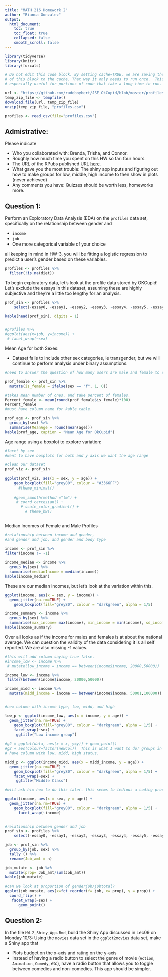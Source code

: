```yaml
---
title: "MATH 216 Homework 2"
author: "Bianca Gonzalez"
output:
  html_document:
    toc: true
    toc_float: true
    collapsed: false
    smooth_scroll: false
---
```


```r
library(tidyverse)
library(knitr)
library(forcats)
```


```r
# Do not edit this code block. By setting cache=TRUE, we are saving the output 
# of this block to the cache. That way it only needs to run once.  This is
# especially useful for portions of code that take a long time to run.

url <- "https://github.com/rudeboybert/JSE_OkCupid/blob/master/profiles.csv.zip?raw=true"
temp_zip_file <- tempfile()
download.file(url, temp_zip_file)
unzip(temp_zip_file, "profiles.csv")

profiles <- read_csv(file="profiles.csv")
```



## Admistrative:

Please indicate

* Who you collaborated with:
Brenda, Trisha, and Connor. 
* Roughly how much time you spent on this HW so far:
four hours. 
* The URL of the RPubs published URL [here](http://rpubs.com/biancaglez94/218371).
* What gave you the most trouble:
The shiny app inputs and figuring out how to make groups for low, middle, high income to then show in plots (never achieved)
* Any comments you have:
Quizzes should be worth less, homeworks more. 

## Question 1:

Perform an Exploratory Data Analysis (EDA) on the `profiles` data set,
specifically on the relationship between gender and

* `income`
* `job`
* One more categorical variable of your choice

all keeping in mind in HW-3, you will be fitting a logistic regression to
predict a user's gender based on these variables.

```r
profiles <- profiles %>% 
  filter(!is.na(diet))

```


To begin exploratory data, let's look at the profile data stored by OKCupid!
Let's exclude the essays in this dataset, assuming these are highly subjective and they're a little too lengthy for an analysis. 

```r

prof_sin <- profiles %>% 
    select(-essay0, -essay1, -essay2, -essay3, -essay4, -essay5, -essay6, -essay7, -essay8, -essay9, -last_online)

kable(head(prof_sin), digits = 1)


#profiles %>% 
#ggplot(aes(x=job, y=income)) +
 # facet_wrap(~sex)
```

Mean Age for both Sexes: 

* Dataset fails to include other sex categories, ie transgender, but we will 
continue to perform analysis under binary assumptions. 

```r

#need to answer the question of how many users are male and female to set stage

prof_female <- prof_sin %>% 
  mutate(is_female = ifelse(sex == "f", 1, 0))

#takes mean number of ones, and take percent of females. 
Percent_female <- mean(round(prof_female$is_female)*100)
Percent_female
#must have column name for kable table. 

prof_age <- prof_sin %>% 
  group_by(sex) %>% 
  summarise(MeanAge = round(mean(age)))   
kable(prof_age, caption = "Mean Age for OkCupid")
```


Age range using a boxplot to explore variation: 
```r
#facet by sex 
#want to have boxplots for both and y axis we want the age range

#clean our dataset 
prof_viz <- prof_sin 
  
ggplot(prof_viz, aes(x = sex, y = age)) +
    geom_boxplot(fill="grey80", colour = "#3366FF") 
      #theme_minimal() 
     
    #geom_smooth(method ="lm") +
     # coord_cartesian() +
       # scale_color_gradient() +
         # theme_bw()
  
```

Median Incomes of Female and Male Profiles
```r
#relationship between income and gender, 
#and gender and job, and gender and body type

income <- prof_sin %>% 
filter(income != -1) 
  
income_median <- income %>% 
  group_by(sex) %>% 
  summarise(medianIncome = median(income))
kable(income_median)
```

These are our median incomes, but let's look at the variation within this. 
```r

ggplot(income, aes(x = sex, y = income)) +
  geom_jitter(na.rm=TRUE) +
    geom_boxplot(fill="grey80", colour = "darkgreen", alpha = 1/5) 

income_summary <- income %>% 
  group_by(sex) %>% 
  summarise(max_income= max(income), min_income = min(income), sd_income = sd(income)) 
kable(income_summary)

```
Over all looks as if the income for males and females is at about the national average. We can question the validity of the data considering it is all self reported. We are also missing -1 values. 
```r

#this will add column saying true false. 
#income_low <- income %>% 
 # mutate(low_income = income == between(income$income, 20000,50000))

income_low <- income %>% 
 filter(between(income$income, 20000,50000))

income_midd <- income %>% 
  mutate(midd_income = income == between(income$income, 50001,100000))


#new column with income type, low, midd, and high

low_p <- ggplot(income_low, aes(x = income, y = age)) +
  geom_jitter(na.rm=TRUE) +
    geom_boxplot(fill="grey80", colour = "darkgreen", alpha = 1/5) +
    facet_wrap(~sex) +
     ggtitle("Low income group")

#g2 = ggplot(data, aes(x = x, y=y)) + geom_point()
#g2 + aes(colour=factor(newcol))  This is what I want to do! groups in col. 
# have column with low, midd, high status. 

midd_p <- ggplot(income_midd, aes(x = midd_income, y = age)) +
  geom_jitter(na.rm=TRUE) +
    geom_boxplot(fill="grey80", colour = "darkgreen", alpha = 1/5) +
    facet_wrap(~sex) + 
     ggtitle("Middle Class")

#will ask him how to do this later. this seems to tedious a coding process

ggplot(income, aes(x = sex, y = age)) +
  geom_jitter(na.rm=TRUE) +
    geom_boxplot(fill="grey80", colour = "darkgreen", alpha = 1/5) +
      facet_wrap(~income)
      

```

```r

#relationship between gender and job
prof_sin <- profiles %>% 
    select(-essay0, -essay1, -essay2, -essay3, -essay4, -essay5, -essay6, -essay7, -essay8, -essay9, -last_online)

job <- prof_sin %>%
  group_by(job, sex) %>% 
  tally () %>% 
  rename(Job_amt = n) 

job_mutate <- job %>% 
  mutate(prop= Job_amt/sum(Job_amt))
kable(job_mutate)
  
#can we look at proportion of genderjob/jobtotal?
ggplot(job_mutate, aes(x=fct_reorder(f= job, x= prop), y = prop)) +
  coord_flip() + 
   facet_wrap(~sex) +
      geom_point() 

```
## Question 2:

In the file `HW-2_Shiny_App.Rmd`, build the Shiny App discussed in Lec09 on
Monday 10/3: Using the `movies` data set in the `ggplot2movies` data set, make a
Shiny app that

* Plots budget on the x-axis and rating on the y-axis
* Instead of having a radio button to select the genre of movie (`Action`,
`Animation`, `Comedy`, etc), have a radio button that allows you to toggle
between comedies and non-comedies. This app should be simpler.



